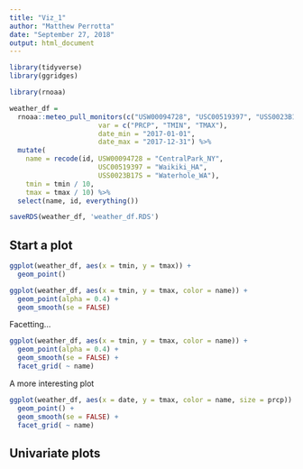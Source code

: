 ```yaml
---
title: "Viz_1"
author: "Matthew Perrotta"
date: "September 27, 2018"
output: html_document
---
```


```r
library(tidyverse)
library(ggridges)
```

```r
library(rnoaa)

weather_df = 
  rnoaa::meteo_pull_monitors(c("USW00094728", "USC00519397", "USS0023B17S"),
                      var = c("PRCP", "TMIN", "TMAX"), 
                      date_min = "2017-01-01",
                      date_max = "2017-12-31") %>%
  mutate(
    name = recode(id, USW00094728 = "CentralPark_NY", 
                      USC00519397 = "Waikiki_HA",
                      USS0023B17S = "Waterhole_WA"),
    tmin = tmin / 10,
    tmax = tmax / 10) %>%
  select(name, id, everything())

saveRDS(weather_df, 'weather_df.RDS')
```

## Start a plot
```r
ggplot(weather_df, aes(x = tmin, y = tmax)) +
  geom_point()
```

```r
ggplot(weather_df, aes(x = tmin, y = tmax, color = name)) + 
  geom_point(alpha = 0.4) +
  geom_smooth(se = FALSE)
```

Facetting...
```r
ggplot(weather_df, aes(x = tmin, y = tmax, color = name)) + 
  geom_point(alpha = 0.4) +
  geom_smooth(se = FALSE) +
  facet_grid( ~ name)
```

A more interesting plot

```r
ggplot(weather_df, aes(x = date, y = tmax, color = name, size = prcp)) + 
  geom_point() +
  geom_smooth(se = FALSE) +
  facet_grid( ~ name)
```

## Univariate plots

